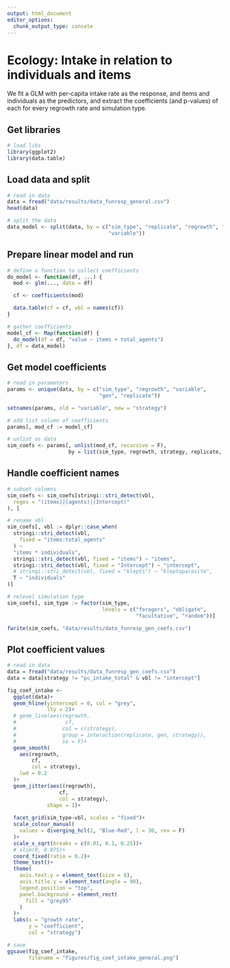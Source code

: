 ```yaml
---
output: html_document
editor_options: 
  chunk_output_type: console
---
```


# Ecology: Intake in relation to individuals and items

We fit a GLM with per-capita intake rate as the response, and items and individuals as the predictors, and extract the coefficients (and p-values) of each for every regrowth rate and simulation type.

## Get libraries

```r
# load libs
library(ggplot2)
library(data.table)
```

## Load data and split

```r
# read in data
data = fread("data/results/data_funresp_general.csv")
head(data)
```

```r
# split the data
data_model <- split(data, by = c("sim_type", "replicate", "regrowth", "gen", 
                                 "variable"))
```

## Prepare linear model and run

```r
# define a function to collect coefficients
do_model <- function(df, ...) {
  mod <- glm(..., data = df)

  cf <- coefficients(mod)

  data.table(cf = cf, vbl = names(cf))
}
```

```r
# gather coefficients
model_cf <- Map(function(df) {
  do_model(df = df, "value ~ items + total_agents")
}, df = data_model)
```

## Get model coefficients

```r
# read in parameters
params <- unique(data, by = c("sim_type", "regrowth", "variable", 
                              "gen", "replicate"))

setnames(params, old = "variable", new = "strategy")

# add list column of coefficients
params[, mod_cf := model_cf]

# unlist as data
sim_coefs <- params[, unlist(mod_cf, recursive = F), 
                    by = list(sim_type, regrowth, strategy, replicate, gen)]
```

## Handle coefficient names

```r
# subset columns
sim_coefs <- sim_coefs[stringi::stri_detect(vbl,
  regex = "(items)|(agents)|(Intercept)"
), ]

# rename vbl
sim_coefs[, vbl := dplyr::case_when(
  stringi::stri_detect(vbl,
    fixed = "items:total_agents"
  ) ~
  "items * individuals",
  stringi::stri_detect(vbl, fixed = "items") ~ "items",
  stringi::stri_detect(vbl, fixed = "Intercept") ~ "intercept",
  # stringi::stri_detect(vbl, fixed = "klepts") ~ "kleptoparasite",
  T ~ "individuals"
)]

# relevel simulation type
sim_coefs[, sim_type := factor(sim_type,
                               levels = c("foragers", "obligate", 
                                          "facultative", "random"))]
```

```r
fwrite(sim_coefs, "data/results/data_funresp_gen_coefs.csv")
```

## Plot coefficient values

```r
# read in data
data = fread("data/results/data_funresp_gen_coefs.csv")
data = data[strategy != "pc_intake_total" & vbl != "intercept"]
```

```r
fig_coef_intake <- 
  ggplot(data)+
  geom_hline(yintercept = 0, col = "grey",
             lty = 2)+
  # geom_line(aes(regrowth,
  #                cf,
  #               col = c(strategy),
  #               group = interaction(replicate, gen, strategy)),
  #               se = F)+
  geom_smooth(
    aes(regrowth,
        cf,
        col = strategy),
    lwd = 0.2
  )+
  geom_jitter(aes((regrowth), 
                 cf,
                 col = strategy),
             shape = 1)+
  
  facet_grid(sim_type~vbl, scales = "fixed")+
  scale_colour_manual(
    values = diverging_hcl(2, "Blue-Red", l = 30, rev = F)
  )+
  scale_x_sqrt(breaks = c(0.01, 0.1, 0.25))+
  # xlim(0, 0.075)+
  coord_fixed(ratio = 0.2)+
  theme_test()+
  theme(
    axis.text.y = element_text(size = 8),
    axis.title.y = element_text(angle = 90),
    legend.position = "top",
    panel.background = element_rect(
      fill = "grey95"
    )
  )+
  labs(x = "growth rate",
       y = "coefficient",
       col = "strategy")

# save
ggsave(fig_coef_intake,
       filename = "figures/fig_coef_intake_general.png")
```
